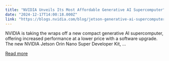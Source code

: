 ```yaml
---
title: "NVIDIA Unveils Its Most Affordable Generative AI Supercomputer"
date: "2024-12-17T14:00:18.000Z"
link: "https://blogs.nvidia.com/blog/jetson-generative-ai-supercomputer/"
---
```


NVIDIA is taking the wraps off a new compact generative AI supercomputer, offering increased performance at a lower price with a software upgrade. The new NVIDIA Jetson Orin Nano Super Developer Kit, ...

[Read more](https://blogs.nvidia.com/blog/jetson-generative-ai-supercomputer/)
